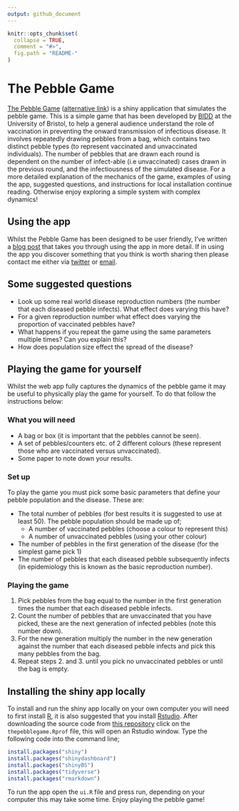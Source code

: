 ```yaml
---
output: github_document
---
```



```r
knitr::opts_chunk$set(
  collapse = TRUE,
  comment = "#>",
  fig.path = "README-"
)
```

# The Pebble Game

[The Pebble Game](http://seabbs.co.uk/shiny/thepebblegame) ([alternative link](https://seabbs.shinyapps.io/thepebblegame/)) is a shiny application that simulates the pebble game. This is a simple game that has been developed by [BIDD](http://www.bristol.ac.uk/social-community-medicine/research/groups/bidd/) at the University of Bristol, to help a general audience understand the role of vaccination in preventing the onward transmission of infectious disease. It involves repeatedly drawing pebbles from a bag, which contains two distinct pebble types (to represent vaccinated and unvaccinated individuals). The number of pebbles that are drawn each round is dependent on the number of infect-able (i.e unvaccinated) cases drawn in the previous round, and the infectiousness of the simulated disease. For a more detailed explanation of the mechanics of the game, examples of using the app, suggested questions, and instructions for local installation continue reading. Otherwise enjoy exploring a simple system with complex dynamics!

## Using the app

Whilst the Pebble Game has been designed to be user friendly, I've written a [blog post](https://www.samabbott.co.uk/post/using-the-pebble-game/) that takes you through using the app in more detail. If in using the app you discover something that you think is worth sharing then please contact me either via [twitter](https://twitter.com/seabbs) or [email](https://www.samabbott.co.uk/#contact).

## Some suggested questions

- Look up some real world disease reproduction numbers (the number that each diseased pebble infects). What effect does varying this have?
- For a given reproduction number what effect does varying the proportion of vaccinated pebbles have?
- What happens if you repeat the game using the same parameters multiple times? Can you explain this? 
- How does population size effect the spread of the disease?

## Playing the game for yourself

Whilst the web app fully captures the dynamics of the pebble game it may be useful to physically play the game for yourself. To do that follow the instructions below:

### What you will need

- A bag or box (it is important that the pebbles cannot be seen).
- A set of pebbles/counters etc. of 2 different colours (these represent those who are vaccinated versus unvaccinated).
- Some paper to note down your results.

### Set up

To play the game you must pick some basic parameters that define your pebble population and the disease. These are:

- The total number of pebbles (for best results it is suggested to use at least 50). The pebble population should be made up of;
    - A number of vaccinated pebbles (choose a colour to represent this)
    - A number of unvaccinated pebbles (using your other colour)
- The number of pebbles in the first generation of the disease (for the simplest game pick 1)
- The number of pebbles that each diseased pebble subsequently infects (in epidemiology this is known as the basic reproduction number).

### Playing the game

1. Pick pebbles from the bag equal to the number in the first generation times the number that each diseased pebble infects.
2. Count the number of pebbles that are unvaccinated that you have picked, these are the next generation of infected pebbles (note this number down).
3. For the new generation multiply the number in the new generation against the number that each diseased pebble infects and pick this many pebbles from the bag.
4. Repeat steps 2. and 3. until you pick no unvaccinated pebbles or until the bag is empty.

## Installing the shiny app locally

To install and run the shiny app locally on your own computer you will need to first install [R](https://www.r-project.org/), it is also suggested that you install [Rstudio](https://www.rstudio.com/products/rstudio/download/). After downloading the source code from [this repository](https://www.github.com/seabbs/thepebblegame) click on the `thepebblegame.Rprof` file, this will open an Rstudio window. Type the following code into the command line;

```r
install.packages("shiny")
install.packages("shinydashboard")
install.packages("shinyBS")
install.packages("tidyverse")
install.packages("rmarkdown")
```

To run the app open the `ui.R` file and press run, depending on your computer this may take some time. Enjoy playing the pebble game!

